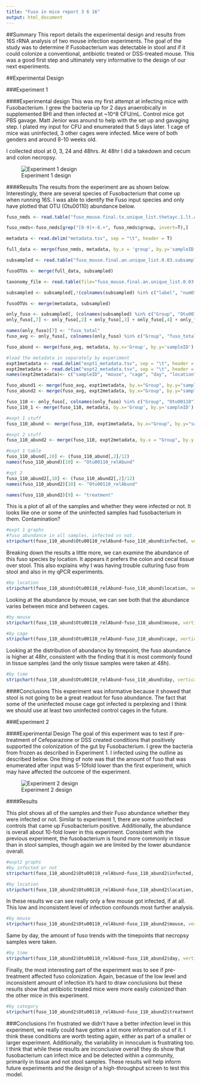 ```yaml
---
title: "Fuso in mice report 3 6 16"
output: html_document
---
```


##Summary
This report details the experimental design and results from 16S rRNA analysis of two mouse infection experiments. The goal of the study was to determine if Fusobacterium was detectable in stool and if it could colonize a conventional, antibiotic treated or DSS-treated mouse. This was a good first step and ultimately very informative to the design of our next experiments. 

##Experimental Design

###Experiment 1

####Experimental design
This was my first attempt at infecting mice with Fusobacterium. I grew the bacteria up for 2 days anaerobically in supplemented BHI and then infected at ~10^8 CFU/mL. Control mice got PBS gavage. Matt Jenior was around to help with the set up and gavaging step. I plated my input for CFU and enumerated that 5 days later. 1 cage of mice was uninfected, 3 other cages were infected. Mice were of both genders and around 8-10 weeks old. 

I collected stool at 0, 3, 24 and 48hrs. At 48hr I did a takedown and cecum and colon necropsy. 

![Experiment 1 design](expt2diagram.png)

####Results
The results from the experiment are as shown below. Interestingly, there are several species of Fusobacterium that come up when running 16S. I was able to identify the Fuso input species and only have plotted that OTU (Otu00110) abundance below. 

```r
fuso_nmds <- read.table("fuso_mouse.final.tx.unique_list.thetayc.1.lt.ave.nmds.axes", header = T)

fuso_nmds<-fuso_nmds[grep("[0-9]+-8.+", fuso_nmds$group, invert=T),]

metadata <- read.delim("metadata.tsv", sep = "\t", header = T)

full_data <- merge(fuso_nmds, metadata, by.x = 'group', by.y='sampleID')

subsampled <- read.table("fuso_mouse.final.an.unique_list.0.03.subsample.shared", header = T)

fusoOTUs <- merge(full_data, subsampled)

taxonomy_file <- read.table(file="fuso_mouse.final.an.unique_list.0.03.cons.taxonomy", header =T, row.names = 1)

subsampled <- subsampled[,!(colnames(subsampled) %in% c("label", "numOtus"))]

fusoOTUs <- merge(metadata, subsampled)

only_fuso <- subsampled[, (colnames(subsampled) %in% c("Group", "Otu00110", "Otu00243", "Otu00313", "Otu00961", "Otu00994", "Otu01880"))]
only_fuso[,7] <- only_fuso[,2] + only_fuso[,3] + only_fuso[,4] + only_fuso[,5] + only_fuso[,6]

names(only_fuso)[7] <- "fuso_total"
fuso_avg <- only_fuso[, colnames(only_fuso) %in% c("Group", "fuso_total")]

fuso_abund <- merge(fuso_avg, metadata, by.x='Group', by.y='sampleID')

#load the metadata in separately by experiment 
expt1metadata <- read.delim("expt1_metadata.tsv", sep = "\t", header = T)
expt2metadata <- read.delim("expt2_metadata.tsv", sep = "\t", header = T)
names(expt2metadata)<- c("sampleID", "mouse", "cage", "day", "location", "experiment", "infected")

fuso_abund1 <- merge(fuso_avg, expt1metadata, by.x="Group", by.y="sampleID")
fuso_abund2 <- merge(fuso_avg, expt2metadata, by.x="Group", by.y="sampleID")

fuso_110 <- only_fuso[, colnames(only_fuso) %in% c("Group", "Otu00110")]
fuso_110_1 <- merge(fuso_110, metadata, by.x='Group', by.y='sampleID')

#expt 1 stuff
fuso_110_abund <- merge(fuso_110, expt1metadata, by.x="Group", by.y="sampleID")

#expt 2 stuff 
fuso_110_abund2 <- merge(fuso_110, expt2metadata, by.x = "Group", by.y = "sampleID")

#expt 1 table
fuso_110_abund[,10] <- (fuso_110_abund[,2]/12)
names(fuso_110_abund)[10] <- "Otu00110_relAbund"

#xpt 2
fuso_110_abund2[,10] <- (fuso_110_abund2[,2]/12)
names(fuso_110_abund2)[10] <- "Otu00110_relAbund"

names(fuso_110_abund2)[9] <- "treatment"
```

This is a plot of all of the samples and whether they were infected or not. It looks like one or some of the uninfected samples had fusobacterium in them. Contamination? 

```r
#expt 1 graphs
#fuso abundance in all samples, infected vs not.
stripchart(fuso_110_abund$Otu00110_relAbund~fuso_110_abund$infected, vertical = 'TRUE', method = 'jitter', main = "fusobacterium OTU00110 abundance, expt 1", xlab = "infected?", ylab = "n OTU00110 fuso abundance")
```


Breaking down the results a little more, we can examine the abundance of this fuso species by location. It appears it prefers the colon and cecal tissue over stool. This also explains why I was having trouble culturing fuso from stool and also in my qPCR experiments. 
```r
#by location
stripchart(fuso_110_abund$Otu00110_relAbund~fuso_110_abund$location, vertical = 'TRUE', method = 'jitter', main = "Fusobacterium abundance, expt 1", xlab = "location", ylab = "%Fuso abundance")
```

Looking at the abundance by mouse, we can see both that the abundance varies between mice and between cages. 
```r
#by mouse
stripchart(fuso_110_abund$Otu00110_relAbund~fuso_110_abund$mouse, vertical = 'TRUE', method = 'jitter', main = "Fusobacterium abundance by mouse, expt 1", xlab = "mouse #", ylab = "%Fuso abundance")

#by cage
stripchart(fuso_110_abund$Otu00110_relAbund~fuso_110_abund$cage, vertical = 'TRUE', method = 'jitter', main = "Fusobacterium abundance by cage, expt 1", xlab = "cage", ylab = "%Fuso abundance")
```

Looking at the distribution of abundance by timepoint, the fuso abundance is higher at 48hr, consistent with the finding that it is most commonly found in tissue samples (and the only tissue samples were taken at 48h). 
```r
#by time
stripchart(fuso_110_abund$Otu00110_relAbund~fuso_110_abund$day, vertical = 'TRUE', method = 'jitter', main = "Fusobacterium abundance by timepoint, expt 1", xlab = "day", ylab = "n OTU00110 fuso abundance")
```

####Conclusions 
This experiment was informative because it showed that stool is not going to be a great readout for fuso abundance. The fact that some of the uninfected mouse cage got infected is perplexing and I think we should use at least two uninfected control cages in the future. 

###Experiment 2

####Experimental Design 
The goal of this experiment was to test if pre-treatment of Cefeparazone or DSS created conditions that positively supported the colonization of the gut by Fusobacterium. I grew the bacteria from frozen as described in Experiment 1. I infected using the outline as described below. One thing of note was that the amount of fuso that was enumerated after input was 5-10fold lower than the first experiment, which may have affected the outcome of the experiment. 

![Experiment 2 design](expt1diagram.png)

####Results 

This plot shows all of the samples and their Fuso abundance whether they were infected or not. Similar to experiment 1, there are some uninfected controls that came up Fusobacterium positive. Additionally, the abundance is overall about 10-fold lower in this experiment. Consistent with the previous experiment, the fusobacterium is found more commonly in tissue than in stool samples, though again we are limited by the lower abundance overall. 

```r
#expt2 graphs 
#by infected or not
stripchart(fuso_110_abund2$Otu00110_relAbund~fuso_110_abund2$infected, vertical = 'TRUE', method = 'jitter', main = "fusobacterium abundance, expt 2", xlab = "infected?", ylab = "n OTU00110 fuso abundance")

#by location
stripchart(fuso_110_abund2$Otu00110_relAbund~fuso_110_abund2$location, vertical = 'TRUE', method = 'jitter', main = "fusobacterium OTU00110 abundance, expt 2", xlab = "location", ylab = "n OTU00110 fuso abundance")
```

In these results we can see really only a few mouse got infected, if at all. This low and inconsistent level of infection confounds most further analysis. 
```r
#by mouse
stripchart(fuso_110_abund2$Otu00110_relAbund~fuso_110_abund2$mouse, vertical = 'TRUE', method = 'jitter', main = "fusobacterium OTU00110 abundance, expt 2", xlab = "mouse", ylab = "n OTU00110 fuso abundance")
```

Same by day, the amount of fuso trends with the timepoints that necropsy samples were taken. 
```r
#by time
stripchart(fuso_110_abund2$Otu00110_relAbund~fuso_110_abund2$day, vertical = 'TRUE', method = 'jitter', col = c("red", "orange", "yellow", "green", "blue", "purple"), main = "n samples with fusobacterium OTU00110 present, expt 1", xlab = "day", ylab = "n OTU00110 fuso abundance")
```

Finally, the most interesting part of the experiment was to see if pre-treatment affected fuso colonization. Again, becasue of the low level and inconsistent amount of infection it's hard to draw conclusions but these results show that antibiotic treated mice were more easily colonized than the other mice in this experiment. 
```r
#by category
stripchart(fuso_110_abund2$Otu00110_relAbund~fuso_110_abund2$treatment, vertical = 'TRUE', method = 'jitter', col = c("green", "blue", "purple"), main = "n samples with fusobacterium OTU00110 present, expt 2", xlab = "treatment", ylab = "n OTU00110 fuso abundance")
```

###Conclusions
I'm frustrated we didn't have a better infection level in this experiment, we really could have gotten a lot more information out of it. I think these conditions are worth testing again, either as part of a smaller or larger experiment. Additionally, the variability in innoculum is frustrating too. I think that while these results are inconclusive overall they do show that fusobacterium can infect mice and be detected within a community, primarily in tissue and not stool samples. These results will help inform future experiments and the design of a high-throughput screen to test this model. 
